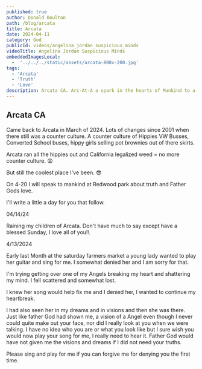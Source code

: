 ```yaml
---
published: true
author: Donald Boulton
path: /blog/arcata
title: Arcata
date: 2024-04-11
category: God
publicId: videos/angelina_jordan_suspicious_minds
videoTitle: Angelina Jordan Suspicious Minds
embeddedImagesLocal:
  -  '../../../static/assets/arcata-800x-200.jpg' 
tags: 
  - 'Arcata' 
  - 'Truth' 
  - 'Love'
description: Arcata CA. Arc-At-A a spark in the hearts of Mankind to a new beginning.
---
```



<GatsbyImage alt="arcata" imgclass="block object-cover object-center w-full h-full rounded-lg" image={getImage(props.localImages[0])} />

## Arcata CA

Came back to Arcata in March of 2024. Lots of changes since 2001 when there still was a counter culture. A counter culture of Hippies VW Busses, Converted School buses, hippy girls selling pot brownies out of there skirts.

Arcata ran all the hippies out and California legalized weed = no more counter culture. 😩

But still the coolest place I've been. 😎

On 4-20 I will speak to mankind at Redwood park about truth and Father Gods love.

I'll write a little a day for you that follow.

04/14/24

Raining my children of Arcata. Don't have much to say except have a blessed Sunday, I love all of you!\

<Section>

4/13/2024

Early last Month at the saturday farmers market a young lady wanted to play her guitar and sing for me. I somewhat denied her and I am sorry for that.

I'm trying getting over one of my Angels breaking my heart and shattering my mind. I fell scattered and somewhat lost.

I knew her song would help fix me and I denied her, I wanted to continue my heartbreak. 

I had also seen her in my dreams and in visions and then she was there. Just like father God had shown me, a vision of a Angel even though I never could quite make out your face, nor did I really look at you when we were talking. I have no idea who you are or what you look like but I sure wish you would now play your song for me, I really need to hear it. Father God would have not given me the visions and dreams if I did not need your truths. 

Please sing and play for me if you can forgive me for denying you the first time.

</Section>